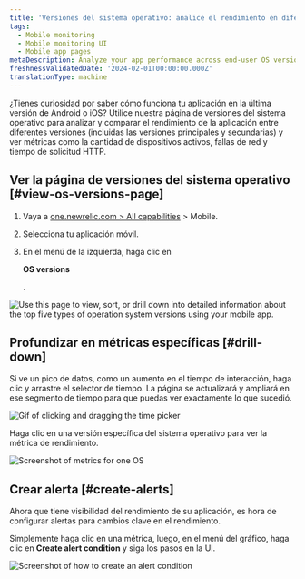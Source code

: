 ```yaml
---
title: 'Versiones del sistema operativo: analice el rendimiento en diferentes versiones del sistema operativo'
tags:
  - Mobile monitoring
  - Mobile monitoring UI
  - Mobile app pages
metaDescription: Analyze your app performance across end-user OS versions
freshnessValidatedDate: '2024-02-01T00:00:00.000Z'
translationType: machine
---
```






¿Tienes curiosidad por saber cómo funciona tu aplicación en la última versión de Android o iOS? Utilice nuestra página de versiones del sistema operativo para analizar y comparar el rendimiento de la aplicación entre diferentes versiones (incluidas las versiones principales y secundarias) y ver métricas como la cantidad de dispositivos activos, fallas de red y tiempo de solicitud HTTP.

## Ver la página de versiones del sistema operativo [#view-os-versions-page]

1. Vaya a [one.newrelic.com > All capabilities](https://one.newrelic.com/all-capabilities) > Mobile.

2. Selecciona tu aplicación móvil.

3. En el menú de la izquierda, haga clic en

   <DNT>**OS versions**</DNT>

   .

<img
  title="OS versions page"
  alt="Use this page to view, sort, or drill down into detailed information about the top five types of operation system versions using your mobile app."
  src={mobileOsVersionsSummary}
/>

## Profundizar en métricas específicas [#drill-down]

Si ve un pico de datos, como un aumento en el tiempo de interacción, haga clic y arrastre el selector de tiempo. La página se actualizará y ampliará en ese segmento de tiempo para que puedas ver exactamente lo que sucedió.

<img
  title="Expand metric details"
  alt="Gif of clicking and dragging the time picker"
  src={mobileTimePickerGIF}
/>

Haga clic en una versión específica del sistema operativo para ver la métrica de rendimiento.

<img
  title="Expand metric details for one OS"
  alt="Screenshot of metrics for one OS"
  src={mobileExpandMetrics}
/>

## Crear alerta [#create-alerts]

Ahora que tiene visibilidad del rendimiento de su aplicación, es hora de configurar alertas para cambios clave en el rendimiento.

Simplemente haga clic en una métrica, luego, en el menú del gráfico, haga clic en <DNT>**Create alert condition**</DNT> y siga los pasos en la UI.

<img
  title="Create an alert condition"
  alt="Screenshot of how to create an alert condition"
  src={mobileCreateAlertCondition}
/>